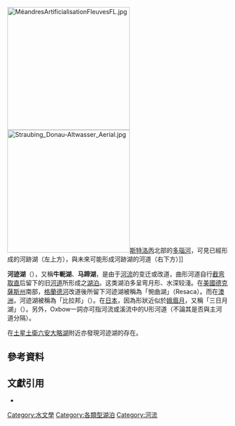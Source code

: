 {{Unreferenced |time=2010-04-13T08:04:55+00:00 }}

{{河流系列模板}}

[[File:MéandresArtificialisationFleuvesFL.jpg|280px]]
[[File:Straubing_Donau-Altwasser_Aerial.jpg|280px]][[斯特洛丙|斯特洛丙]]北部的[[多瑙河|多瑙河]]，可見已經形成的河跡湖{{link-de|Öberauer Donauschleife|Öberauer Donauschleife}}（左上方），與未來可能形成河跡湖的河道（右下方）]]

'''河迹湖'''（{{lang-en|Oxbow Lake}}），又稱'''牛軛湖'''、'''马蹄湖'''，是由于[[河流|河流]]的变迁或改道，曲形河道自行[[截彎取直_(水文)|截弯取直]]后留下的旧[[河道|河道]]所形成之[[湖泊|湖泊]]{{sfn|Lagasse|2004|p=11}}。这类湖泊多呈弯月形、水深较淺。在[[美國|美國]][[德克薩斯州|德克薩斯州]]南部，[[格蘭德河|格蘭德河]]改道後所留下河迹湖被稱為「惋曲湖」（Resaca）。而在[[澳洲|澳洲]]，河迹湖被稱為「比拉邦」（{{lang|en|Billabong}}）。在[[日本|日本]]，因為形狀近似於[[娥眉月|娥眉月]]，又稱「三日月湖」（{{jpn|j=三日月湖|hg=みかづきこ|rm=Mikazuki-ko|link=no}}）。另外，Oxbow一詞亦可指河流或溪流中的U形河道（不論其是否與主河道分隔）。

在[[土星|土星]][[土衛六|土衛六]][[安大略湖_(土衛六)|安大略湖]]附近亦發現河迹湖的存在。

== 參考資料 ==
{{reflist|2}}

== 文獻引用 ==
* {{Cite book | last = Lagasse | first = Peter Frederick | title = Handbook for Predicting Stream Meander Migration | location = Washington, D.C. | publisher = Transportation Research Board | date = 2004 | ISBN = 9780309088145 | language = en | ref = harf}}

{{河川}}
{{河流形态学}}

{{geo-term-stub}}

[[Category:水文學|Category:水文學]]
[[Category:各類型湖泊|Category:各類型湖泊]]
[[Category:河流|Category:河流]]